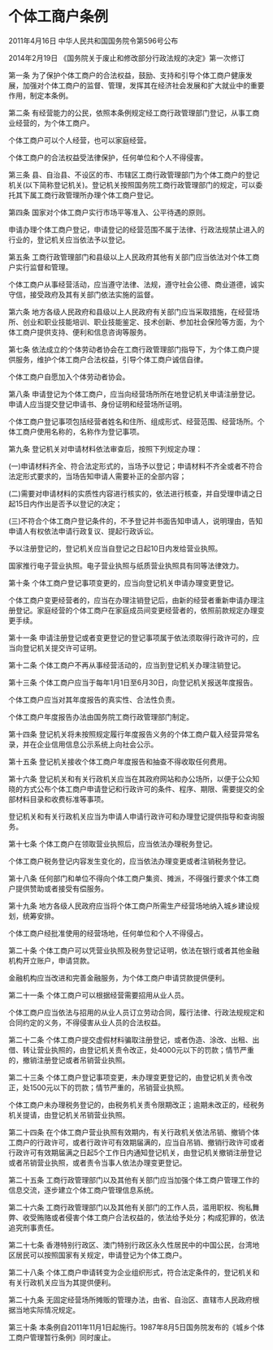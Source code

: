 # 个体工商户条例

2011年4月16日 中华人民共和国国务院令第596号公布

2014年2月19日 《国务院关于废止和修改部分行政法规的决定》第一次修订　

  

第一条 为了保护个体工商户的合法权益，鼓励、支持和引导个体工商户健康发展，加强对个体工商户的监督、管理，发挥其在经济社会发展和扩大就业中的重要作用，制定本条例。

第二条 有经营能力的公民，依照本条例规定经工商行政管理部门登记，从事工商业经营的，为个体工商户。

个体工商户可以个人经营，也可以家庭经营。

个体工商户的合法权益受法律保护，任何单位和个人不得侵害。

第三条 县、自治县、不设区的市、市辖区工商行政管理部门为个体工商户的登记机关(以下简称登记机关)。登记机关按照国务院工商行政管理部门的规定，可以委托其下属工商行政管理所办理个体工商户登记。

第四条 国家对个体工商户实行市场平等准入、公平待遇的原则。

申请办理个体工商户登记，申请登记的经营范围不属于法律、行政法规禁止进入的行业的，登记机关应当依法予以登记。

第五条 工商行政管理部门和县级以上人民政府其他有关部门应当依法对个体工商户实行监督和管理。

个体工商户从事经营活动，应当遵守法律、法规，遵守社会公德、商业道德，诚实守信，接受政府及其有关部门依法实施的监督。

第六条 地方各级人民政府和县级以上人民政府有关部门应当采取措施，在经营场所、创业和职业技能培训、职业技能鉴定、技术创新、参加社会保险等方面，为个体工商户提供支持、便利和信息咨询等服务。

第七条 依法成立的个体劳动者协会在工商行政管理部门指导下，为个体工商户提供服务，维护个体工商户合法权益，引导个体工商户诚信自律。

个体工商户自愿加入个体劳动者协会。

第八条 申请登记为个体工商户，应当向经营场所所在地登记机关申请注册登记。申请人应当提交登记申请书、身份证明和经营场所证明。

个体工商户登记事项包括经营者姓名和住所、组成形式、经营范围、经营场所。个体工商户使用名称的，名称作为登记事项。

第九条 登记机关对申请材料依法审查后，按照下列规定办理：

(一)申请材料齐全、符合法定形式的，当场予以登记；申请材料不齐全或者不符合法定形式要求的，当场告知申请人需要补正的全部内容；

(二)需要对申请材料的实质性内容进行核实的，依法进行核查，并自受理申请之日起15日内作出是否予以登记的决定；

(三)不符合个体工商户登记条件的，不予登记并书面告知申请人，说明理由，告知申请人有权依法申请行政复议、提起行政诉讼。

予以注册登记的，登记机关应当自登记之日起10日内发给营业执照。

国家推行电子营业执照。电子营业执照与纸质营业执照具有同等法律效力。

第十条 个体工商户登记事项变更的，应当向登记机关申请办理变更登记。

个体工商户变更经营者的，应当在办理注销登记后，由新的经营者重新申请办理注册登记。家庭经营的个体工商户在家庭成员间变更经营者的，依照前款规定办理变更手续。

第十一条 申请注册登记或者变更登记的登记事项属于依法须取得行政许可的，应当向登记机关提交许可证明。

第十二条 个体工商户不再从事经营活动的，应当到登记机关办理注销登记。

第十三条 个体工商户应当于每年1月1日至6月30日，向登记机关报送年度报告。

个体工商户应当对其年度报告的真实性、合法性负责。

个体工商户年度报告办法由国务院工商行政管理部门制定。

第十四条 登记机关将未按照规定履行年度报告义务的个体工商户载入经营异常名录，并在企业信用信息公示系统上向社会公示。

第十五条 登记机关接收个体工商户年度报告和抽查不得收取任何费用。

第十六条 登记机关和有关行政机关应当在其政府网站和办公场所，以便于公众知晓的方式公布个体工商户申请登记和行政许可的条件、程序、期限、需要提交的全部材料目录和收费标准等事项。

登记机关和有关行政机关应当为申请人申请行政许可和办理登记提供指导和查询服务。

第十七条 个体工商户在领取营业执照后，应当依法办理税务登记。

个体工商户税务登记内容发生变化的，应当依法办理变更或者注销税务登记。

第十八条 任何部门和单位不得向个体工商户集资、摊派，不得强行要求个体工商户提供赞助或者接受有偿服务。

第十九条 地方各级人民政府应当将个体工商户所需生产经营场地纳入城乡建设规划，统筹安排。

个体工商户经批准使用的经营场地，任何单位和个人不得侵占。

第二十条 个体工商户可以凭营业执照及税务登记证明，依法在银行或者其他金融机构开立账户，申请贷款。

金融机构应当改进和完善金融服务，为个体工商户申请贷款提供便利。

第二十一条 个体工商户可以根据经营需要招用从业人员。

个体工商户应当依法与招用的从业人员订立劳动合同，履行法律、行政法规规定和合同约定的义务，不得侵害从业人员的合法权益。

第二十二条 个体工商户提交虚假材料骗取注册登记，或者伪造、涂改、出租、出借、转让营业执照的，由登记机关责令改正，处4000元以下的罚款；情节严重的，撤销注册登记或者吊销营业执照。

第二十三条 个体工商户登记事项变更，未办理变更登记的，由登记机关责令改正，处1500元以下的罚款；情节严重的，吊销营业执照。

个体工商户未办理税务登记的，由税务机关责令限期改正；逾期未改正的，经税务机关提请，由登记机关吊销营业执照。

第二十四条 在个体工商户营业执照有效期内，有关行政机关依法吊销、撤销个体工商户的行政许可，或者行政许可有效期届满的，应当自吊销、撤销行政许可或者行政许可有效期届满之日起5个工作日内通知登记机关，由登记机关撤销注册登记或者吊销营业执照，或者责令当事人依法办理变更登记。

第二十五条 工商行政管理部门以及其他有关部门应当加强个体工商户管理工作的信息交流，逐步建立个体工商户管理信息系统。

第二十六条 工商行政管理部门以及其他有关部门的工作人员，滥用职权、徇私舞弊、收受贿赂或者侵害个体工商户合法权益的，依法给予处分；构成犯罪的，依法追究刑事责任。

第二十七条 香港特别行政区、澳门特别行政区永久性居民中的中国公民，台湾地区居民可以按照国家有关规定，申请登记为个体工商户。

第二十八条 个体工商户申请转变为企业组织形式，符合法定条件的，登记机关和有关行政机关应当为其提供便利。

第二十九条 无固定经营场所摊贩的管理办法，由省、自治区、直辖市人民政府根据当地实际情况规定。

第三十条 本条例自2011年11月1日起施行。1987年8月5日国务院发布的《城乡个体工商户管理暂行条例》同时废止。